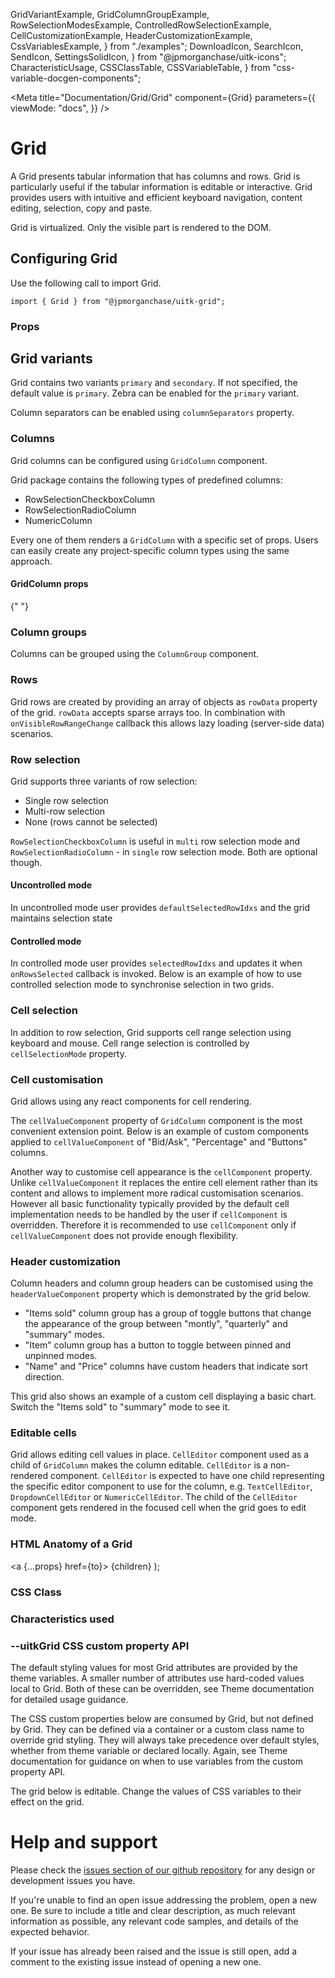   GridVariantExample,
  GridColumnGroupExample,
  RowSelectionModesExample,
  ControlledRowSelectionExample,
  CellCustomizationExample,
  HeaderCustomizationExample,
  CssVariablesExample,
} from "./examples";
  DownloadIcon,
  SearchIcon,
  SendIcon,
  SettingsSolidIcon,
} from "@jpmorganchase/uitk-icons";
  CharacteristicUsage,
  CSSClassTable,
  CSSVariableTable,
} from "css-variable-docgen-components";

<Meta
  title="Documentation/Grid/Grid"
  component={Grid}
  parameters={{
    viewMode: "docs",
  }}
/>

# Grid

A Grid presents tabular information that has columns and rows.
Grid is particularly useful if the tabular information is editable or interactive.
Grid provides users with intuitive and efficient keyboard navigation, content editing, selection, copy and paste.

Grid is virtualized. Only the visible part is rendered to the DOM.

## Configuring Grid

Use the following call to import Grid.

```
import { Grid } from "@jpmorganchase/uitk-grid";
```

### Props

<ArgsTable of={Grid} />

## Grid variants

Grid contains two variants `primary` and `secondary`. If not specified, the default value is `primary`.
Zebra can be enabled for the `primary` variant.

Column separators can be enabled using `columnSeparators` property.

<Canvas>
  <Story name="Grid Variants" decorators={[withFlexGap]}>
    <GridVariantExample />
  </Story>
</Canvas>

### Columns

Grid columns can be configured using `GridColumn` component.

Grid package contains the following types of predefined columns:

- RowSelectionCheckboxColumn
- RowSelectionRadioColumn
- NumericColumn

Every one of them renders a `GridColumn` with a specific set of props.
Users can easily create any project-specific column types using the same approach.

#### GridColumn props

<ArgsTable of={GridColumn} />{" "}

### Column groups

Columns can be grouped using the `ColumnGroup` component.

<Canvas>
  <Story name="Grid with grouped columns" decorators={[withFlexGap]}>
    <GridColumnGroupExample />
  </Story>
</Canvas>

### Rows

Grid rows are created by providing an array of objects as `rowData` property of the grid.
`rowData` accepts sparse arrays too.
In combination with `onVisibleRowRangeChange` callback this allows lazy loading (server-side data) scenarios.

### Row selection

Grid supports three variants of row selection:

- Single row selection
- Multi-row selection
- None (rows cannot be selected)

`RowSelectionCheckboxColumn` is useful in `multi` row selection mode and `RowSelectionRadioColumn` - in `single` row selection mode.
Both are optional though.

#### Uncontrolled mode

In uncontrolled mode user provides `defaultSelectedRowIdxs` and the grid maintains selection state

<Canvas>
  <Story name="Grid row selection modes" decorators={[withFlexGap]}>
    <RowSelectionModesExample />
  </Story>
</Canvas>

#### Controlled mode

In controlled mode user provides `selectedRowIdxs` and updates it when `onRowsSelected` callback is invoked.
Below is an example of how to use controlled selection mode to synchronise selection in two grids.

<Canvas>
  <Story name="Grid row selection controlled mode" decorators={[withFlexGap]}>
    <ControlledRowSelectionExample />
  </Story>
</Canvas>

### Cell selection

In addition to row selection, Grid supports cell range selection using keyboard and mouse.
Cell range selection is controlled by `cellSelectionMode` property.

### Cell customisation

Grid allows using any react components for cell rendering.

The `cellValueComponent` property of `GridColumn` component is the most convenient extension point.
Below is an example of custom components applied to `cellValueComponent` of "Bid/Ask", "Percentage" and "Buttons" columns.

<Canvas>
  <Story name="Cell customization" decorators={[withFlexGap]}>
    <CellCustomizationExample />
  </Story>
</Canvas>

Another way to customise cell appearance is the `cellComponent` property.
Unlike `cellValueComponent` it replaces the entire cell element rather than its content and allows to implement more radical customisation scenarios.
However all basic functionality typically provided by the default cell implementation needs to be handled by the user if `cellComponent` is overridden.
Therefore it is recommended to use `cellComponent` only if `cellValueComponent` does not provide enough flexibility.

### Header customization

Column headers and column group headers can be customised using the `headerValueComponent` property which is demonstrated by the grid below.

- "Items sold" column group has a group of toggle buttons that change the appearance of the group between "montly", "quarterly" and "summary" modes.
- "Item" column group has a button to toggle between pinned and unpinned modes.
- "Name" and "Price" columns have custom headers that indicate sort direction.

This grid also shows an example of a custom cell displaying a basic chart. Switch the "Items sold" to "summary" mode to see it.

<Canvas>
  <Story name="Header customization" decorators={[withFlexGap]}>
    <HeaderCustomizationExample />
  </Story>
</Canvas>

### Editable cells

Grid allows editing cell values in place.
`CellEditor` component used as a child of `GridColumn` makes the column editable.
`CellEditor` is a non-rendered component.
`CellEditor` is expected to have one child representing the specific editor component to use for the column, e.g. `TextCellEditor`, `DropdownCellEditor` or `NumericCellEditor`.
The child of the `CellEditor` component gets rendered in the focused cell when the grid goes to edit mode.

### HTML Anatomy of a Grid

  <a {...props} href={to}>
    {children}
  </a>
);

### CSS Class

<CSSClassTable of={Grid} />

### Characteristics used

<CharacteristicUsage of={Grid} />

### --uitkGrid CSS custom property API

The default styling values for most Grid attributes are provided by the theme variables. A smaller number of attributes
use hard-coded values local to Grid. Both of these can be overridden, see Theme documentation for detailed usage guidance.

The CSS custom properties below are consumed by Grid, but not defined by Grid. They can be defined via a container or
a custom class name to override grid styling. They will always take precedence over default styles, whether from theme variable
or declared locally. Again, see Theme documentation for guidance on when to use variables from the custom property API.

The grid below is editable. Change the values of CSS variables to their effect on the grid.

<Canvas>
  <Story name="CSS variables customization" decorators={[withFlexGap]}>
    <CssVariablesExample />
  </Story>
</Canvas>

# Help and support

Please check the [issues section of our github repository](https://github.com/jpmorganchase/uitk/issues) for any design or development issues you have.

If you're unable to find an open issue addressing the problem, open a new one. Be sure to include a title and clear description, as much relevant information as possible, any relevant code samples, and details of the expected behavior.

If your issue has already been raised and the issue is still open, add a comment to the existing issue instead of opening a new one.
